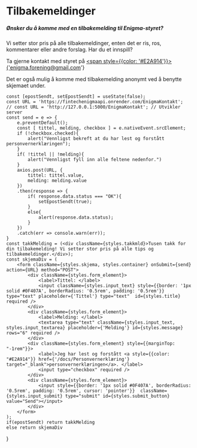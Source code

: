 # Tilbakemeldinger



##### Ønsker du å komme med en tilbakemelding til Enigma-styret? 
Vi setter stor pris på alle tilbakemeldinger, enten det er ris, ros, kommentarer eller andre forslag. Har du et innspill? 

Ta gjerne kontakt med styret på <a href='mailto:enigma.forening@gmail.com'><span style={{color: '#E2A914'}}>{'enigma.forening@gmail.com'}</span></a>

Det er også mulig å komme med tilbakemelding anonymt ved å benytte skjemaet under.

    const [epostSendt, setEpostSendt] = useState(false);
    const URL = 'https://fintechenigmaapi.onrender.com/EnigmaKontakt';
    // const URL = 'http://127.0.0.1:5000/EnigmaKontakt'; // Utvikler server
    const send = e => {
        e.preventDefault();
        const [ tittel, melding, checkbox ] = e.nativeEvent.srcElement;
        if (!checkbox.checked){
            alert("Vennligst bekreft at du har lest og forstått personvernerklæringen");
        }
        if( !tittel || !melding){
            alert("Vennligst fyll inn alle feltene nedenfor.")
        }
        axios.post(URL, {
            tittel: tittel.value,
            melding: melding.value
        })
        .then(response => {
            if( response.data.status === "OK"){
                setEpostSendt(true);
            }
            else{
                alert(response.data.status);
            }
        })
        .catch(err => console.warn(err));
    }
    const takkMelding = (<div className={styles.takkmld}>Tusen takk for din tilbakemelding! Vi setter stor pris på alle tips og tilbakemeldinger.</div>);
    const skjemaDiv = (
        <form className={styles.skjema, styles.container} onSubmit={send} action={URL} method="POST">
            <div className={styles.form_element}>
                <label>Tittel: </label>
                <input className={styles.input_text} style={{border: '1px solid #0F407A', borderRadius: '0.5rem', padding: '0.5rem'}} type="text" placeholder={'Tittel'} type="text"  id={styles.title} required />
            </div>
            <div className={styles.form_element}>
                <label>Melding: </label>
                <textarea type="text" className={styles.input_text, styles.input_textarea} placeholder={'Melding'} id={styles.message} rows="6" required />
            </div>
            <div className={styles.form_element} style={{marginTop: "-1rem"}}>
                <label>Jeg har lest og forstått <a style={{color: "#E2A914"}} href={'/docs/Personvernerklæring'} target="_blank">personvernerklæringen</a>. </label>
                <input type="checkbox" required />
            </div>
            <div className={styles.form_element}>
                <input style={{border: '1px solid #0F407A', borderRadius: '0.5rem', padding: '0.5rem', cursor: 'pointer'}}  className={styles.input_submit} type="submit" id={styles.submit_button} value="Send"></input>
            </div>
        </form>
    );
    if(epostSendt) return takkMelding
    else return skjemaDiv
}

<ContactForm />